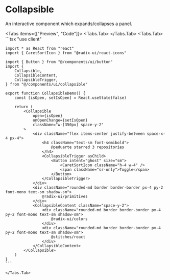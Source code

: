 
# Collapsible

An interactive component which expands/collapses a panel.

<Tabs items={["Preview", "Code"]}>
    <Tabs.Tab>
        <ComponentPreview>
            <CollapsibleDemo />
        </ComponentPreview>
    </Tabs.Tab>
    <Tabs.Tab>
    ```tsx
    "use client"

    import * as React from "react"
    import { CaretSortIcon } from "@radix-ui/react-icons"

    import { Button } from "@/components/ui/button"
    import {
        Collapsible,
        CollapsibleContent,
        CollapsibleTrigger,
    } from "@/components/ui/collapsible"

    export function CollapsibleDemo() {
        const [isOpen, setIsOpen] = React.useState(false)

        return (
            <Collapsible
                open={isOpen}
                onOpenChange={setIsOpen}
                className="w-[350px] space-y-2"
            >
                <div className="flex items-center justify-between space-x-4 px-4">
                    <h4 className="text-sm font-semibold">
                        @peduarte starred 3 repositories
                    </h4>
                    <CollapsibleTrigger asChild>
                        <Button intent="ghost" size="sm">
                            <CaretSortIcon className="h-4 w-4" />
                            <span className="sr-only">Toggle</span>
                        </Button>
                    </CollapsibleTrigger>
                </div>
                <div className="rounded-md border border-border px-4 py-2 font-mono text-sm shadow-sm">
                    @radix-ui/primitives
                </div>
                <CollapsibleContent className="space-y-2">
                    <div className="rounded-md border border-border px-4 py-2 font-mono text-sm shadow-sm">
                        @radix-ui/colors
                    </div>
                    <div className="rounded-md border border-border px-4 py-2 font-mono text-sm shadow-sm">
                        @stitches/react
                    </div>
                </CollapsibleContent>
            </Collapsible>
        )
    }
    ```

    </Tabs.Tab>

</Tabs>
